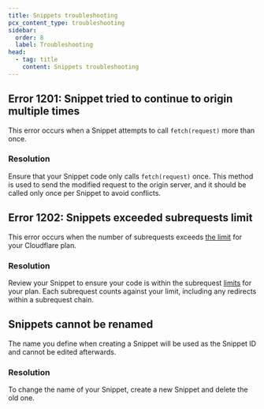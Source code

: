 ```yaml
---
title: Snippets troubleshooting
pcx_content_type: troubleshooting
sidebar:
  order: 8
  label: Troubleshooting
head:
  - tag: title
    content: Snippets troubleshooting
---
```




## Error 1201: Snippet tried to continue to origin multiple times

This error occurs when a Snippet attempts to call `fetch(request)` more than once.

### Resolution

Ensure that your Snippet code only calls `fetch(request)` once. This method is used to send the modified request to the origin server, and it should be called only once per Snippet to avoid conflicts.

## Error 1202: Snippets exceeded subrequests limit

This error occurs when the number of <GlossaryTooltip term="Snippets subrequest" prepend="A subrequest is ">subrequests</GlossaryTooltip> exceeds [the limit](/rules/snippets/#availability) for your Cloudflare plan.

### Resolution

Review your Snippet to ensure your code is within the <GlossaryTooltip term="Snippets subrequest" prepend="A subrequest is ">subrequest</GlossaryTooltip> [limits](/rules/snippets/#availability) for your plan. Each subrequest counts against your limit, including any redirects within a subrequest chain.

## Snippets cannot be renamed

The name you define when creating a Snippet will be used as the Snippet ID and cannot be edited afterwards.

### Resolution

To change the name of your Snippet, create a new Snippet and delete the old one.

